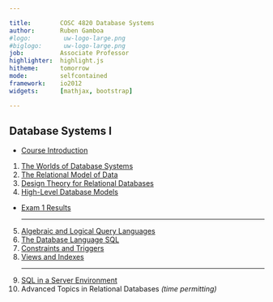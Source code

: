 ```yaml
---

title:        COSC 4820 Database Systems
author:       Ruben Gamboa
#logo:         uw-logo-large.png
#biglogo:      uw-logo-large.png
job:          Associate Professor
highlighter:  highlight.js
hitheme:      tomorrow
mode:         selfcontained
framework:    io2012
widgets:      [mathjax, bootstrap]

---
```


<style>
.title-slide {
     background-color: #EDE0CF; /* CBE7A5; #EDE0CF; ; #CA9F9D*/
     background-image: url(assets/img/uw-logo-large.png);
     background-repeat: no-repeat;
     background-position: center top;
   }
</style>

## Database Systems I

*  [Course Introduction](ch00-introduction.html)
1. [The Worlds of Database Systems](ch01-worlds-of-dbms.html)
2. [The Relational Model of Data](ch02-relational-model.html)
3. [Design Theory for Relational Databases](ch03-design-theory.html)
4. [High-Level Database Models](ch04-high-level-models.html)
*  [Exam 1 Results](exam1-results.html)
<hr>
5. [Algebraic and Logical Query Languages](ch05-query-languages.html)
6. [The Database Language SQL](ch06-sql.html)
7. [Constraints and Triggers](ch07-constraints-triggers.html)
8. [Views and Indexes](ch08-views-indexes.html)
<hr>
9. [SQL in a Server Environment](ch09-db-programming.html)
10. Advanced Topics in Relational Databases *(time permitting)*




